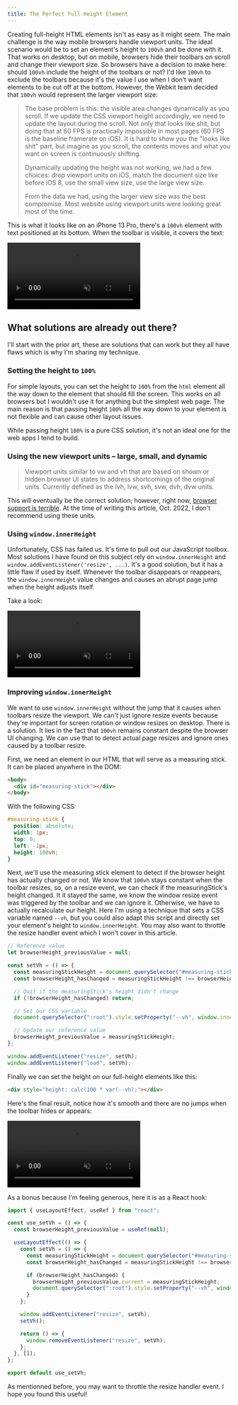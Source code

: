 ```yaml
---
title: The Perfect Full-Height Element
---
```



Creating full-height HTML elements isn't as easy as it might seem. The main challenge is the way mobile browsers handle viewport units. The ideal scenario would be to set an element's height to `100vh` and be done with it. That works on desktop, but on mobile, browsers hide their toolbars on scroll and change their viewport size. So browsers have a decision to make here: should `100vh` include the height of the toolbars or not? I'd like `100vh` to exclude the toolbars because it's the value I use when I don't want elements to be cut off at the bottom. However, the Webkit team decided that `100vh` would represent the larger viewport size:

> The base problem is this: the visible area changes dynamically as you scroll. If we update the CSS viewport height accordingly, we need to update the layout during the scroll. Not only that looks like shit, but doing that at 60 FPS is practically impossible in most pages (60 FPS is the baseline framerate on iOS).
> It is hard to show you the "looks like shit" part, but imagine as you scroll, the contents moves and what you want on screen is continuously shifting.
>
> Dynamically updating the height was not working, we had a few choices: drop viewport units on iOS, match the document size like before iOS 8, use the small view size, use the large view size.
>
> From the data we had, using the larger view size was the best compromise. Most website using viewport units were looking great most of the time.

This is what it looks like on an iPhone 13 Pro, there's a `100vh` element with text positioned at its bottom. When the toolbar is visible, it covers the text:

<video
  class="max-h-[70vh] lg:max-h-[60vh] bg-black p-2 mx-auto rounded-lg"
  src={vid_100vh}
  autoplay
  playsinline
  muted
  loop
/>

## What solutions are already out there?

I'll start with the prior art, these are solutions that can work but they all have flaws which is why I'm sharing my technique.

### Setting the height to `100%`

For simple layouts, you can set the height to `100%` from the `html` element all the way down to the element that should fill the screen. This works on all browsers but I wouldn't use it for anything but the simplest web page. The main reason is that passing height `100%` all the way down to your element is not flexible and can cause other layout issues.

While passing height `100%` is a pure CSS solution, it's not an ideal one for the web apps I tend to build.

### Using the new viewport units &ndash; large, small, and dynamic

> Viewport units similar to vw and vh that are based on shown or hidden browser UI states to address shortcomings of the original units. Currently defined as the lvh, lvw, svh, svw, dvh, dvw units.

This will eventually be the correct solution; however, right now, [browser support is terrible](https://caniuse.com/viewport-unit-variants). At the time of writing this article, Oct. 2022, I don't recommend using these units.

### Using `window.innerHeight`

Unfortunately, CSS has failed us. It's time to pull out our JavaScript toolbox. Most solutions I have found on this subject rely on `window.innerHeight` and `window.addEventListener('resize', ...)`. It's a good solution, but it has a little flaw if used by itself. Whenever the toolbar disappears or reappears, the `window.innerHeight` value changes and causes an abrupt page jump when the height adjusts itself.

Take a look:

<video
  class="max-h-[70vh] lg:max-h-[60vh] bg-black p-2 mx-auto rounded-lg"
  src={vid_innerHeight}
  autoplay
  playsinline
  muted
  loop
/>

### Improving `window.innerHeight`

We want to use `window.innerHeight` without the jump that it causes when toolbars resize the viewport. We can't just ignore resize events because they're important for screen rotation or window resizes on desktop. There is a solution. It lies in the fact that `100vh` remains constant despite the browser UI changing. We can use that to detect actual page resizes and ignore ones caused by a toolbar resize.

First, we need an element in our HTML that will serve as a measuring stick. It can be placed anywhere in the DOM:

```html
<body>
  <div id="measuring-stick"></div>
</body>
```

With the following CSS:

```css
#measuring-stick {
  position: absolute;
  width: 1px;
  top: 0;
  left: -1px;
  height: 100vh;
}
```

Next, we'll use the measuring stick element to detect if the browser height has actually changed or not. We know that `100vh` stays constant when the toolbar resizes, so, on a resize event, we can check if the measuringStick's height changed. It it stayed the same, we know the window resize event was triggered by the toolbar and we can ignore it. Otherwise, we have to actually recalculate our height. Here I'm using a technique that sets a CSS variable named `--vh`, but you could also adapt this script and directly set your element's height to `window.innerHeight`. You may also want to throttle the resize handler event which I won't cover in this article.

```js
// Reference value
let browserHeight_previousValue = null;

const setVh = () => {
  const measuringStickHeight = document.querySelector("#measuring-stick").clientHeight;
  const browserHeight_hasChanged = measuringStickHeight !== browserHeight_previousValue;

  // Quit if the measuringStick's height didn't change
  if (!browserHeight_hasChanged) return;

  // Set our CSS variable
  document.querySelector(":root").style.setProperty("--vh", window.innerHeight / 100 + "px");

  // Update our reference value
  browserHeight_previousValue = measuringStickHeight;
};

window.addEventListener("resize", setVh);
window.addEventListener("load", setVh);
```

Finally we can set the height on our full-height elements like this:

```html
<div style="height: calc(100 * var(--vh);"></div>
```

Here's the final result, notice how it's smooth and there are no jumps when the toolbar hides or appears:

<video
  class="max-h-[70vh] lg:max-h-[60vh] bg-black p-2 mx-auto rounded-lg"
  src={vid_measuringStick}
  autoplay
  playsinline
  muted
  loop
/>

As a bonus because I'm feeling generous, here it is as a React hook:

```jsx
import { useLayoutEffect, useRef } from "react";

const use_setVh = () => {
  const browserHeight_previousValue = useRef(null);

  useLayoutEffect(() => {
    const setVh = () => {
      const measuringStickHeight = document.querySelector("#measuring-stick").clientHeight;
      const browserHeight_hasChanged = measuringStickHeight !== browserHeight_previousValue.current;

      if (browserHeight_hasChanged) {
        browserHeight_previousValue.current = measuringStickHeight;
        document.querySelector(":root").style.setProperty("--vh", window.innerHeight / 100 + "px");
      }
    };

    window.addEventListener("resize", setVh);
    setVh();

    return () => {
      window.removeEventListener("resize", setVh);
    };
  }, []);
};

export default use_setVh;
```

As mentionned before, you may want to throttle the resize handler event. I hope you found this useful!
